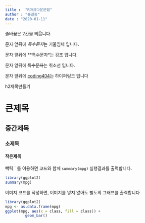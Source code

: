 ```yaml
---
title :  "R마크다운문법"
author : "홍길동"
date : "2020-01-11"
---
```


줄바꿈은 2칸을 띄웁니다.

문자 앞뒤에 *특수문자*는 기울임체 입니다.

문자 앞뒤에 **특수문자*는 강조 입니다. 

문자 앞뒤에 ~~특수문자~~는 취소선 입니다. 

문자 앞뒤에 [coding404](http://coding404.com)는 하이퍼링크 입니다 

h2제목만들기

# 큰제목

## 중간제목

### 소제목

#### 작은제목

빽틱 \` 를 이용하면 코드와 함께 `summary(mpg)` 실행결과를 출력합니다.

```r
library(ggplot2)
summary(mpg)
```

이미지 코드를 작성하면, 이미지를 넣지 않아도 별도의 그래프를 출력합니다
```r
library(ggplot2)
mpg <- as.data.frame(mpg)
ggplot(mpg, aes(x = class, fill = class)) +
         geom_bar()
```



